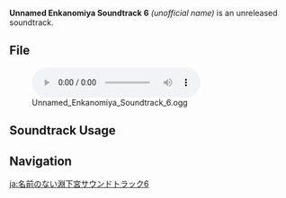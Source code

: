 {{Soundtrack Infobox
|type       = Unreleased Soundtracks
|audio      = Unnamed Enkanomiya Soundtrack 6.ogg
}}
'''Unnamed Enkanomiya Soundtrack 6''' ''(unofficial name)'' is an unreleased soundtrack.

==File==
[[File:Unnamed Enkanomiya Soundtrack 6.ogg|600px]]

==Soundtrack Usage==
{{Soundtrack Usage
|location = Enkanomiya//Evernight;;Three Realms Gateway Offering (Area)//pre-light realm chisel activation
}}
<!--
==Trivia==
-->

==Navigation==
{{Soundtrack Navbox|Unreleased}}

[[ja:名前のない淵下宮サウンドトラック6]]